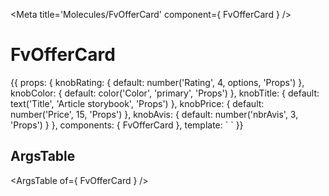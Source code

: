 
<Meta title='Molecules/FvOfferCard' component={ FvOfferCard } />

# FvOfferCard

<Canvas>
<Story name='Common' height='150px'>{{
  props: {
    knobRating: {
      default: number('Rating', 4, options, 'Props')
    },
    knobColor: {
      default: color('Color', 'primary', 'Props')
    },
    knobTitle: {
      default: text('Title', 'Article storybook', 'Props')
    },
    knobPrice: {
      default: number('Price', 15, 'Props')
    },
    knobAvis: {
      default: number('nbrAvis', 3, 'Props')
    }
  },
  components: { FvOfferCard },
  template: `<FvOfferCard
    :rating="knobRating"
    :color="knobColor"
    :article="knobTitle"
    :price="knobPrice"
    :nbrAvis="knobAvis"
  >
  </FvOfferCard>`
}}</Story>
</Canvas>

## ArgsTable

<ArgsTable of={ FvOfferCard } />
